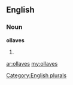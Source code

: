 ==English==

===Noun===
'''ollaves'''

# {{plural of|[[ollave]]}}

[[Category:English plurals]]

[[ar:ollaves]]
[[my:ollaves]]